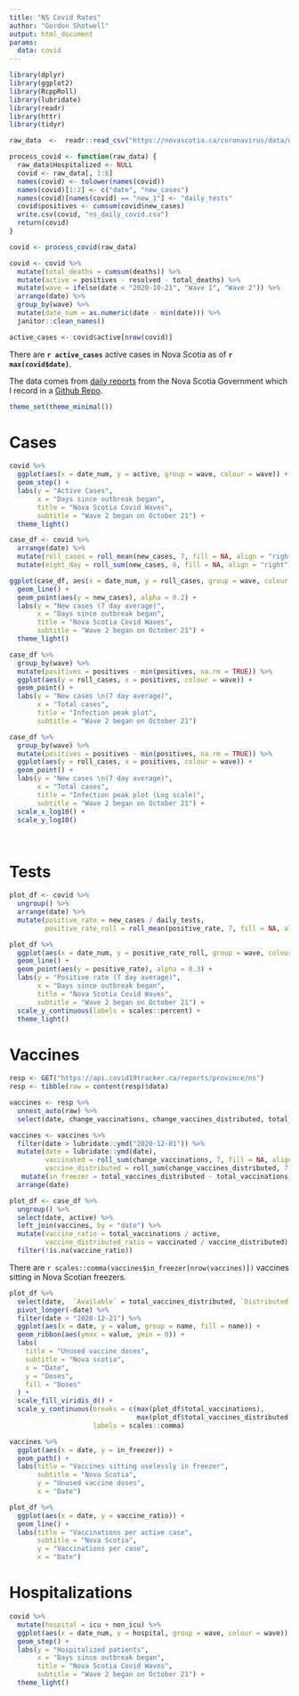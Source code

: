 ```yaml
---
title: "NS Covid Rates"
author: "Gordon Shotwell"
output: html_document
params:
  data: covid
---
```


```r
library(dplyr)
library(ggplot2)
library(RcppRoll)
library(lubridate)
library(readr)
library(httr)
library(tidyr)

raw_data  <-  readr::read_csv("https://novascotia.ca/coronavirus/data/ns-covid19-data.csv", skip = 1)

process_covid <- function(raw_data) {
  raw_data$Hospitalized <- NULL
  covid <- raw_data[, 1:8]
  names(covid) <- tolower(names(covid))
  names(covid)[1:2] <- c("date", "new_cases")
  names(covid)[names(covid) == "new_1"] <- "daily_tests"
  covid$positives <- cumsum(covid$new_cases)
  write.csv(covid, "ns_daily_covid.csv")
  return(covid)
}

covid <- process_covid(raw_data)

covid <- covid %>% 
  mutate(total_deaths = cumsum(deaths)) %>% 
  mutate(active = positives - resolved - total_deaths) %>% 
  mutate(wave = ifelse(date < "2020-10-21", "Wave 1", "Wave 2")) %>% 
  arrange(date) %>% 
  group_by(wave) %>% 
  mutate(date_num = as.numeric(date - min(date))) %>%
  janitor::clean_names()

active_cases <- covid$active[nrow(covid)]
```

There are **`r active_cases`** active cases in Nova Scotia as of **`r max(covid$date)`**.

The data comes from [daily reports](https://novascotia.ca/coronavirus/#cases) from the Nova Scotia Government which I record in a [Github Repo](https://github.com/GShotwell/ns_covid).

```r
theme_set(theme_minimal())
```

# Cases

```r

covid %>% 
  ggplot(aes(x = date_num, y = active, group = wave, colour = wave)) +
  geom_step() +
  labs(y = "Active Cases",
       x = "Days since outbreak began",
       title = "Nova Scotia Covid Waves",
       subtitle = "Wave 2 began on October 21") +
  theme_light()

case_df <- covid %>% 
  arrange(date) %>% 
  mutate(roll_cases = roll_mean(new_cases, 7, fill = NA, align = "right")) %>%
  mutate(eight_day = roll_sum(new_cases, 8, fill = NA, align = "right"))

ggplot(case_df, aes(x = date_num, y = roll_cases, group = wave, colour = wave)) +
  geom_line() +
  geom_point(aes(y = new_cases), alpha = 0.2) +
  labs(y = "New cases (7 day average)",
       x = "Days since outbreak began",
       title = "Nova Scotia Covid Waves",
       subtitle = "Wave 2 began on October 21") +
  theme_light() 

case_df %>% 
  group_by(wave) %>% 
  mutate(positives = positives - min(positives, na.rm = TRUE)) %>% 
  ggplot(aes(y = roll_cases, x = positives, colour = wave)) +
  geom_point() +
  labs(y = "New cases \n(7 day average)",
       x = "Total cases",
       title = "Infection peak plot",
       subtitle = "Wave 2 began on October 21")

case_df %>% 
  group_by(wave) %>% 
  mutate(positives = positives - min(positives, na.rm = TRUE)) %>% 
  ggplot(aes(y = roll_cases, x = positives, colour = wave)) +
  geom_point() +
  labs(y = "New cases \n(7 day average)",
       x = "Total cases",
       title = "Infection peak plot (Log scale)",
       subtitle = "Wave 2 began on October 21") +
  scale_x_log10() +
  scale_y_log10()
  



```


# Tests

```r

plot_df <- covid %>% 
  ungroup() %>% 
  arrange(date) %>% 
  mutate(positive_rate = new_cases / daily_tests,
         positive_rate_roll = roll_mean(positive_rate, 7, fill = NA, align = "right", na.rm = TRUE)) 

plot_df %>% 
  ggplot(aes(x = date_num, y = positive_rate_roll, group = wave, colour = wave)) +
  geom_line() +
  geom_point(aes(y = positive_rate), alpha = 0.3) +
  labs(y = "Positive rate (7 day average)",
       x = "Days since outbreak began",
       title = "Nova Scotia Covid Waves",
       subtitle = "Wave 2 began on October 21") +
  scale_y_continuous(labels = scales::percent) +
  theme_light()

```

# Vaccines

```r
resp <- GET("https://api.covid19tracker.ca/reports/province/ns")
resp <- tibble(raw = content(resp)$data)

vaccines <- resp %>% 
  unnest_auto(raw) %>% 
  select(date, change_vaccinations, change_vaccines_distributed, total_vaccinations, total_vaccines_distributed)

vaccines <- vaccines %>% 
  filter(date > lubridate::ymd("2020-12-01")) %>% 
  mutate(date = lubridate::ymd(date),
         vaccinated = roll_sum(change_vaccinations, 7, fill = NA, align = "right") / 7,
         vaccine_distributed = roll_sum(change_vaccines_distributed, 7, fill = NA, align = "right") / 7) %>% 
   mutate(in_freezer = total_vaccines_distributed - total_vaccinations) %>% 
  arrange(date)

plot_df <- case_df %>% 
  ungroup() %>% 
  select(date, active) %>% 
  left_join(vaccines, by = "date") %>% 
  mutate(vaccine_ratio = total_vaccinations / active,
         vaccine_distributed_ratio = vaccinated / vaccine_distributed) %>% 
  filter(!is.na(vaccine_ratio))
```

There are `r scales::comma(vaccines$in_freezer[nrow(vaccines)])` vaccines sitting in Nova Scotian freezers.

```r
plot_df %>% 
  select(date,  `Available` = total_vaccines_distributed, `Distributed` = total_vaccinations) %>% 
  pivot_longer(-date) %>% 
  filter(date > "2020-12-21") %>% 
  ggplot(aes(x = date, y = value, group = name, fill = name)) +
  geom_ribbon(aes(ymax = value, ymin = 0)) +
  labs(
    title = "Unused vaccine doses",
    subtitle = "Nova scotia",
    x = "Date",
    y = "Doses",
    fill = "Doses"
  ) +
  scale_fill_viridis_d() +
  scale_y_continuous(breaks = c(max(plot_df$total_vaccinations), 
                                max(plot_df$total_vaccines_distributed, na.rm = TRUE)),
                     labels = scales::comma)

vaccines %>% 
  ggplot(aes(x = date, y = in_freezer)) +
  geom_path() +
  labs(title = "Vaccines sitting uselessly in freezer",
       subtitle = "Nova Scotia",
       y = "Unused vaccine doses",
       x = "Date")

plot_df %>% 
  ggplot(aes(x = date, y = vaccine_ratio)) +
  geom_line() +
  labs(title = "Vaccinations per active case",
       subtitle = "Nova Scotia",
       y = "Vaccinations per case",
       x = "Date")

```


# Hospitalizations

```r
covid %>%
  mutate(hospital = icu + non_icu) %>% 
  ggplot(aes(x = date_num, y = hospital, group = wave, colour = wave)) +
  geom_step() +
  labs(y = "Hospitalized patients",
       x = "Days since outbreak began",
       title = "Nova Scotia Covid Waves",
       subtitle = "Wave 2 began on October 21") +
  theme_light()

```

